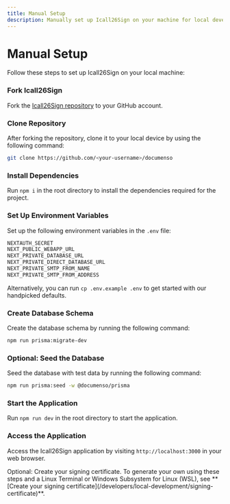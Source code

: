 ```yaml
---
title: Manual Setup
description: Manually set up Icall26Sign on your machine for local development.
---
```



# Manual Setup

Follow these steps to set up Icall26Sign on your local machine:

<Steps>

### Fork Icall26Sign

Fork the [Icall26Sign repository](https://docs.github.com/en/pull-requests/collaborating-with-pull-requests/working-with-forks/about-forks) to your GitHub account.

### Clone Repository

After forking the repository, clone it to your local device by using the following command:

```bash
git clone https://github.com/<your-username>/documenso
```

### Install Dependencies

Run `npm i` in the root directory to install the dependencies required for the project.

### Set Up Environment Variables

Set up the following environment variables in the `.env` file:

```bash
NEXTAUTH_SECRET
NEXT_PUBLIC_WEBAPP_URL
NEXT_PRIVATE_DATABASE_URL
NEXT_PRIVATE_DIRECT_DATABASE_URL
NEXT_PRIVATE_SMTP_FROM_NAME
NEXT_PRIVATE_SMTP_FROM_ADDRESS
```

Alternatively, you can run `cp .env.example .env` to get started with our handpicked defaults.

### Create Database Schema

Create the database schema by running the following command:

```bash
npm run prisma:migrate-dev
```

### Optional: Seed the Database

Seed the database with test data by running the following command:

```bash
npm run prisma:seed -w @documenso/prisma
```

### Start the Application

Run `npm run dev` in the root directory to start the application.

### Access the Application

Access the Icall26Sign application by visiting `http://localhost:3000` in your web browser.

</Steps>

<Callout type="info">
  Optional: Create your signing certificate. To generate your own using these steps and a Linux
  Terminal or Windows Subsystem for Linux (WSL), see **[Create your signing
  certificate](/developers/local-development/signing-certificate)**.
</Callout>
